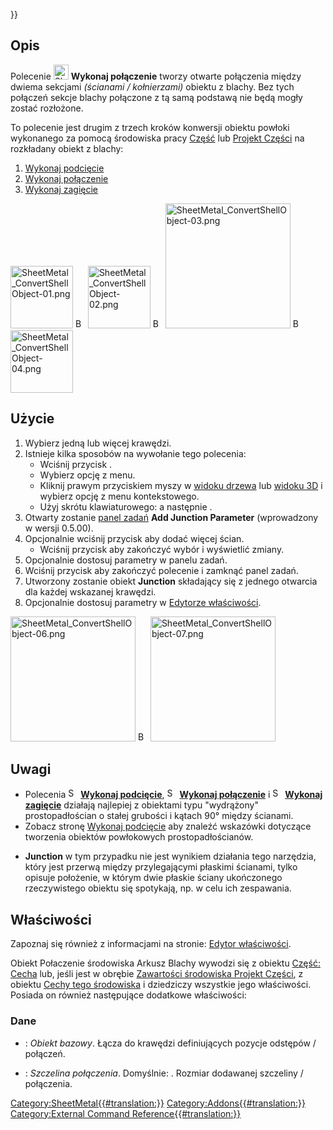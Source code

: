 {{UnfinishedDocu{{#translation:}}}}
<languages/>

{{Docnav/pl
|[[SheetMetal_AddRelief/pl|Wykonaj podcięcie]]
|[[SheetMetal_AddBend/pl|Wykonaj zagięcie]]
|[[SheetMetal_Workbench/pl|środowisko pracy Arkusz Blachy]]
|IconL=SheetMetal_AddRelief.svg
|IconR=SheetMetal_AddBend.svg
|IconC=Sheetmetal_workbench_icon.svg
}}

{{GuiCommand/pl
|Name=SheetMetal AddJunction
|Name/pl=Arkusz Blachy: Wykonaj połączenie
|MenuLocation=SheetMetal → Wykonaj połączenie
|Workbenches=[[SheetMetal_Workbench/pl|Arkusz Blachy]]
|Shortcut={{KEY|S}} {{KEY|J}}
|SeeAlso=[[SheetMetal_AddRelief/pl|Wykonaj podcięcie]], [[SheetMetal_AddBend/pl|Wykonaj zagięcie]]
}}

<span id="Description"></span>
==Opis==

Polecenie [[Image:SheetMetal_AddJunction.svg|24px]] '''Wykonaj połączenie''' tworzy otwarte połączenia między dwiema sekcjami ''(ścianami / kołnierzami)'' obiektu z blachy. Bez tych połączeń sekcje blachy połączone z tą samą podstawą nie będą mogły zostać rozłożone.

To polecenie jest drugim z trzech kroków konwersji obiektu powłoki wykonanego za pomocą środowiska pracy [[Part_Workbench/pl|Część]] lub [[PartDesign_Workbench/pl|Projekt Części]] na rozkładany obiekt z blachy:
# [[SheetMetal_AddRelief/pl|Wykonaj podcięcie]]
# [[SheetMetal_AddJunction/pl|Wykonaj połączenie]]
# [[SheetMetal_AddBend/pl|Wykonaj zagięcie]]

[[Image:SheetMetal_ConvertShellObject-01.png|100px|link=]] [[Image:Button_right.svg|16px|link=]]
[[Image:SheetMetal_ConvertShellObject-02.png|100px|link=SheetMetal_AddRelief]] [[Image:Button_right.svg|16px|link=]]
[[Image:SheetMetal_ConvertShellObject-03.png|200px|link=SheetMetal_AddJunction]] [[Image:Button_right.svg|16px|link=]]
[[Image:SheetMetal_ConvertShellObject-04.png|100px|link=SheetMetal_AddBend]]
{{Caption|Wykonaj połączenie - rozcięte krawędzie}}

<span id="Usage"></span>
==Użycie==

# Wybierz jedną lub więcej krawędzi.
# Istnieje kilka sposobów na wywołanie tego polecenia:
#* Wciśnij przycisk {{Button|[[Image:SheetMetal_AddJunction.svg|16px]] [[SheetMetal_AddJunction/pl|Wykonaj połączenie]]}}.
#* Wybierz opcję {{MenuCommand|SheetMetal → [[Image:SheetMetal_AddJunction.svg|16px]] Wykonaj połączenie}} z menu.
#* Kliknij prawym przyciskiem myszy w [[Tree_view/pl|widoku drzewa]] lub [[3D_view/pl|widoku 3D]] i wybierz opcję {{MenuCommand|SheetMetal → [[Image:SheetMetal_AddJunction.svg|16px]] Wykonaj połączenie}} z menu kontekstowego.
#* Użyj skrótu klawiaturowego: {{KEY|S}} a następnie {{KEY|J}}.
# Otwarty zostanie [[Task_panel/pl|panel zadań]] '''Add Junction Parameter''' (wprowadzony w wersji 0.5.00).
# Opcjonalnie wciśnij przycisk {{Button|Wybierz}} aby dodać więcej ścian.
#* Wciśnij przycisk {{Button|Podgląd}} aby zakończyć wybór i wyświetlić zmiany.
# Opcjonalnie dostosuj parametry w panelu zadań.
# Wciśnij przycisk {{Button|OK}} aby zakończyć polecenie i zamknąć panel zadań.
# Utworzony zostanie obiekt '''Junction''' składający się z jednego otwarcia dla każdej wskazanej krawędzi.
# Opcjonalnie dostosuj parametry w [[Property_editor/pl|Edytorze właściwości]].

[[Image:SheetMetal_ConvertShellObject-06.png|200px|link=]] [[Image:Button_right.svg|16px|link=]]
[[Image:SheetMetal_ConvertShellObject-07.png|200px|link=]]

<span id="Notes"></span>
==Uwagi==

* Polecenia [[Image:SheetMetal_AddRelief.svg|16px]] '''[[SheetMetal_AddRelief/pl|Wykonaj podcięcie]]''', [[Image:SheetMetal_AddJunction.svg|16px]] '''[[SheetMetal_AddJunction/pl|Wykonaj połączenie]]''' i [[Image:SheetMetal_AddBend.svg|16px]] '''[[SheetMetal_AddBend/pl|Wykonaj zagięcie]]''' działają najlepiej z obiektami typu "wydrążony" prostopadłościan o stałej grubości i kątach 90° między ścianami.
* Zobacz stronę [[SheetMetal_AddRelief/pl#Uwagi|Wykonaj podcięcie]] aby znaleźć wskazówki dotyczące tworzenia obiektów powłokowych prostopadłościanów.

* '''Junction''' w tym przypadku nie jest wynikiem działania tego narzędzia, który jest przerwą między przylegającymi płaskimi ścianami, tylko opisuje położenie, w którym dwie płaskie ściany ukończonego rzeczywistego obiektu się spotykają, np. w celu ich zespawania.

<span id="Properties"></span>
==Właściwości==

Zapoznaj się również z informacjami na stronie: [[Property_editor/pl|Edytor właściwości]].

Obiekt Połaczenie środowiska Arkusz Blachy wywodzi się z obiektu [[Part_Feature/pl|Część: Cecha]] lub, jeśli jest w obrębie [[PartDesign_Body/pl|Zawartości środowiska Projekt Części]], z obiektu [[PartDesign_Feature/pl|Cechy tego środowiska]] i dziedziczy wszystkie jego właściwości. Posiada on również następujące dodatkowe właściwości:

<span id="Data"></span>
===Dane===

{{Properties_Title|Parametry}}

* {{PropertyData|Obiekt bazowy|LinkSub}}: ''Obiekt bazowy''. Łącza do krawędzi definiujących pozycje odstępów / połączeń.
* {{PropertyData|Szczelina|Length}}: ''Szczelina połączenia''. Domyślnie: {{value|2,00 mm}}. Rozmiar dodawanej szczeliny / połączenia.


{{Docnav/pl
|[[SheetMetal_AddRelief/pl|Wykonaj podcięcie]]
|[[SheetMetal_AddBend/pl|Wykonaj zagięcie]]
|[[SheetMetal_Workbench/pl|środowisko pracy Arkusz Blachy]]
|IconL=SheetMetal_AddRelief.svg
|IconR=SheetMetal_AddBend.svg
|IconC=Sheetmetal_workbench_icon.svg
}}

[[Category:SheetMetal{{#translation:}}]]
[[Category:Addons{{#translation:}}]]
[[Category:External Command Reference{{#translation:}}]]